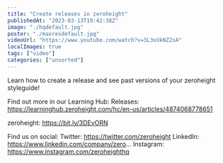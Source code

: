 ```yaml
---
title: "Create releases in zeroheight"
publishedAt: "2023-03-13T19:42:38Z"
image: "./hqdefault.jpg"
poster: "./maxresdefault.jpg"
videoUrl: "https://www.youtube.com/watch?v=3L3xUkNZ2sA"
localImages: true
tags: ["video"]
categories: ["unsorted"]
---
```


Learn how to create a release and see past versions of your zeroheight styleguide!

Find out more in our Learning Hub:
Releases: https://learninghub.zeroheight.com/hc/en-us/articles/4874068778651

zeroheight: https://bit.ly/3DEvORN

Find us on social:
Twitter: https://twitter.com/zeroheight
LinkedIn: https://www.linkedin.com/company/zero...
Instagram: https://www.instagram.com/zeroheighthq
